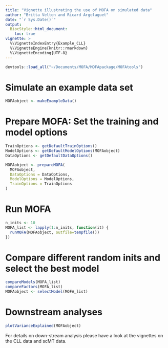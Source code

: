 ```yaml
---
title: "Vignette illustrating the use of MOFA on simulated data"
author: "Britta Velten and Ricard Argelaguet"
date: "`r Sys.Date()`"
output:
  BiocStyle::html_document:
    toc: true
vignette: >
  %\VignetteIndexEntry{Example_CLL}
  %\VignetteEngine{knitr::rmarkdown}
  %\VignetteEncoding{UTF-8}
---
```


```r
devtools::load_all("~/Documents/MOFA/MOFApackage/MOFAtools")
```

# Simulate an example data set
```r
MOFAobject <- makeExampleData()
```

# Prepare MOFA: Set the training and model options
```r
TrainOptions <- getDefaultTrainOptions()
ModelOptions <- getDefaultModelOptions(MOFAobject)
DataOptions <- getDefaultDataOptions()

MOFAobject <- prepareMOFA(
  MOFAobject, 
  DataOptions = DataOptions,
  ModelOptions = ModelOptions,
  TrainOptions = TrainOptions
)
```

# Run MOFA
```r
n_inits <- 10
MOFA_list <- lapply(1:n_inits, function(it) {
  runMOFA(MOFAobject, outfile=tempfile())
})
```


# Compare different random inits and select the best model
```r
compareModels(MOFA_list)
compareFactors(MOFA_list)
MOFAobject <- selectModel(MOFA_list)
```

# Downstream analyses

```r
plotVarianceExplained(MOFAobject)
```

For details on down-stream analysis please have a look at the vignettes on the CLL data and scMT data.

